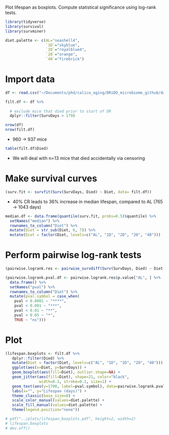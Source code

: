 Plot lifespan as boxplots. Compute statistical significance using log-rank tests.

```r
library(tidyverse)
library(survival)
library(survminer)

diet.palette <- c(AL="seashell4",
                  `1D`="skyblue",
                  `2D`="royalblue4",
                  `20`="orange",
                  `40`="firebrick")
```

# Import data

```r
df <- read.csv("~/Documents/phd/calico_aging/DRiDO_microbiome_github/data/metadata/AnimalData_Processed_20230712.csv")
```

```r
filt.df <- df %>% 
  
  # exclude mice that died prior to start of DR
  dplyr::filter(SurvDays > 179) 

nrow(df)
nrow(filt.df)
```

* 960 -> 937 mice

```r
table(filt.df$Died)
```

* We will deal with n=13 mice that died accidentally via censoring

# Make survival curves

```r
(surv.fit <- survfit(Surv(SurvDays, Died) ~ Diet, data= filt.df))
```

* 40% CR leads to 36% increase in median lifespan, compared to AL (765 -> 1043 days)

```r
median.df <- data.frame(quantile(surv.fit, probs=0.5)$quantile) %>% 
  setNames("median") %>%
  rownames_to_column("Diet") %>% 
  mutate(Diet = str_sub(Diet, 6, 7)) %>% 
  mutate(Diet = factor(Diet, levels=c("AL", "1D", "2D", "20", "40")))
```

# Perform pairwise log-rank tests

```r
(pairwise.logrank.res <- pairwise_survdiff(Surv(SurvDays, Died) ~ Diet, data= filt.df))
```
```r
(pairwise.logrank.pval.df <- pairwise.logrank.res$p.value["AL", ] %>% 
  data.frame() %>% 
  setNames("pval") %>% 
  rownames_to_column("Diet") %>% 
  mutate(pval.symbol = case_when(
    pval < 0.0001 ~ "****",
    pval < 0.001 ~ "***",
    pval < 0.01 ~ "**",
    pval < 0.05 ~ "*",
    TRUE ~ "ns")))
```

# Plot

```r
(lifespan.boxplots <- filt.df %>% 
   dplyr::filter(Died) %>%
   mutate(Diet = factor(Diet, levels=c("AL", "1D", "2D", "20", "40"))) %>% 
   ggplot(aes(x=Diet, y=SurvDays)) +
   geom_boxplot(aes(fill=Diet), outlier.shape=NA) +
   geom_jitter(aes(fill=Diet), shape=21, color="black", 
               width=0.1, stroke=0.1, size=1) +
   geom_text(aes(y=1700, label=pval.symbol), data=pairwise.logrank.pval.df) +
   labs(x="", y="Lifespan (days)") +
   theme_classic(base_size=8) +
   scale_color_manual(values=diet.palette) +
   scale_fill_manual(values=diet.palette) +
   theme(legend.position="none"))
```

```r
# pdf("../plots/lifespan_boxplots.pdf", height=2, width=2)
# lifespan.boxplots
# dev.off()
```

